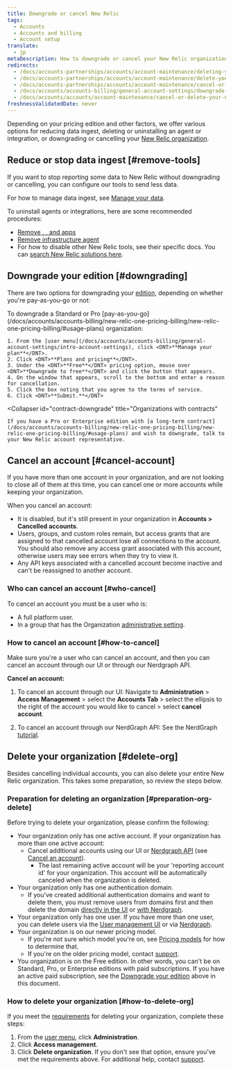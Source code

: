 ```yaml
---
title: Downgrade or cancel New Relic 
tags:
  - Accounts
  - Accounts and billing
  - Account setup
translate:
  - jp
metaDescription: How to downgrade or cancel your New Relic organization.
redirects:
  - /docs/accounts-partnerships/accounts/account-maintenance/deleting-your-new-relic-account
  - /docs/accounts-partnerships/accounts/account-maintenance/delete-your-new-relic-account
  - /docs/accounts-partnerships/accounts/account-maintenance/cancel-or-delete-your-new-relic-account
  - /docs/accounts/accounts-billing/general-account-settings/downgrade-cancel-account
  - /docs/accounts/accounts/account-maintenance/cancel-or-delete-your-new-relic-account
freshnessValidatedDate: never
---
```


Depending on your pricing edition and other factors, we offer various options for reducing data ingest, deleting or uninstalling an agent or integration, or downgrading or cancelling your [New Relic organization](/docs/accounts/accounts-billing/new-relic-one-pricing-users/new-relic-account-structure).

## Reduce or stop data ingest [#remove-tools]

If you want to stop reporting some data to New Relic without downgrading or cancelling, you can configure our tools to send less data.

For how to manage data ingest, see [Manage your data](/docs/telemetry-data-platform/get-data-new-relic/manage-data/manage-your-data).

To uninstall agents or integrations, here are some recommended procedures:

* [Remove <InlinePopover type="apm"/>, <InlinePopover type="browser"/>, and <InlinePopover type="mobile"/> apps](/docs/apm/new-relic-apm/maintenance/remove-applications-new-relic/)
* [Remove infrastructure agent](/docs/infrastructure/install-infrastructure-agent/update-or-uninstall/uninstall-infrastructure-agent/)
* For how to disable other New Relic tools, see their specific docs. You can [search New Relic solutions here](https://newrelic.com/instant-observability/).

## Downgrade your edition [#downgrading]

There are two options for downgrading your [edition](/docs/accounts/accounts-billing/new-relic-one-pricing-billing/new-relic-one-pricing-billing/#editions), depending on whether you're pay-as-you-go or not:

<CollapserGroup>
  <Collapser
    id="payg-downgrade"
    title="Pay-as-you-go organizations"
  >
    To downgrade a Standard or Pro [pay-as-you-go](/docs/accounts/accounts-billing/new-relic-one-pricing-billing/new-relic-one-pricing-billing/#usage-plans) organization:

    1. From the [user menu](/docs/accounts/accounts-billing/general-account-settings/intro-account-settings), click <DNT>**Manage your plan**</DNT>.
    2. Click <DNT>**Plans and pricing**</DNT>.
    3. Under the <DNT>**Free**</DNT> pricing option, mouse over <DNT>**Downgrade to free**</DNT> and click the button that appears.
    4. On the window that appears, scroll to the bottom and enter a reason for cancellation.
    5. Click the box noting that you agree to the terms of service.
    6. Click <DNT>**Submit.**</DNT>
  </Collapser>

  <Collapser
    id="contract-downgrade"
    title="Organizations with contracts"
  >
    If you have a Pro or Enterprise edition with [a long-term contract](/docs/accounts/accounts-billing/new-relic-one-pricing-billing/new-relic-one-pricing-billing/#usage-plans) and wish to downgrade, talk to your New Relic account representative.
  </Collapser>
</CollapserGroup>

## Cancel an account [#cancel-account]

If you have more than one account in your organization, and are not looking to close all of them at this time, you can cancel one or more accounts while keeping your organization.

When you cancel an account:

* It is disabled, but it's still present in your organization in **Accounts > Cancelled accounts**.
* Users, groups, and custom roles remain, but access grants that are assigned to that cancelled account lose all connections to the account. You should also remove any access grant associated with this account, otherwise users may see errors when they try to view it.
* Any API keys associated with a cancelled account become inactive and can't be reassigned to another account.

### Who can cancel an account [#who-cancel]

To cancel an account you must be a user who is:

* A full platform user.
* In a group that has the Organization [administrative setting](/docs/accounts/accounts-billing/new-relic-one-user-management/user-management-concepts/#admin-settings).

### How to cancel an account [#how-to-cancel]

Make sure you're a user who can cancel an account, and then you can cancel an account through our UI or through our Nerdgraph API. 

**Cancel an account:**

1. To cancel an account through our UI:
   Navigate to **Administration** > **Access Management** > select the **Accounts Tab** > select the ellipsis to the right of the account you would like to cancel > select **cancel account**.

2. To cancel an account through our NerdGraph API:
   See the NerdGraph [tutorial](/docs/apis/nerdgraph/examples/manage-accounts-nerdgraph).

## Delete your organization [#delete-org]

Besides cancelling individual accounts, you can also delete your entire New Relic organization. This takes some preparation, so review the steps below.

### Preparation for deleting an organization [#preparation-org-delete]

Before trying to delete your organization, please confirm the following:

* Your organization only has one active account. If your organization has more than one active account:
  * Cancel additional accounts using our UI or [Nerdgraph API](/docs/apis/nerdgraph/examples/manage-accounts-nerdgraph) (see [Cancel an account](#cancel-account)).
    * The last remaining active account will be your 'reporting account id' for your organization. This account will be automatically canceled when the organization is deleted.
* Your organization only has one authentication domain.
  * If you've created additional authentication domains and want to delete them, you must remove users from domains first and then delete the domain [directly in the UI](https://forum.newrelic.com/s/hubtopic/aAXPh0000006Wd7OAE/delete-authentication-domains) or [with Nerdgraph](https://forum.newrelic.com/s/hubtopic/aAXPh000000664LOAQ/api-endpoint-to-delete-authentication-domains).
* Your organization only has one user. If you have more than one user, you can delete users via the [User management UI](/docs/accounts/accounts-billing/new-relic-one-user-management/user-management-ui-and-tasks/#delete-users) or via [Nerdgraph](/docs/apis/nerdgraph/examples/nerdgraph-manage-users/#delete-users).
* Your organization is on our newer pricing model.
  * If you're not sure which model you're on, see [Pricing models](/docs/accounts/original-accounts-billing/original-product-based-pricing/overview-pricing-models/#determine-pricing) for how to determine that.
  * If you're on the older pricing model, contact [support](/docs/using-new-relic/welcome-new-relic/get-started/find-help-use-support-portal).
* You organization is on the Free edition. In other words, you can't be on Standard, Pro, or Enterprise editions with paid subscriptions. If you have an active paid subscription, see the [Downgrade your edition](#downgrading) above in this document.

### How to delete your organization [#how-to-delete-org]

If you meet the [requirements](#delete-org) for deleting your organization, complete these steps:

1. From the [user menu](/docs/accounts/accounts-billing/general-account-settings/intro-account-settings), click <DNT>**Administration**</DNT>.
2. Click <DNT>**Access management**</DNT>.
3. Click <DNT>**Delete organization**</DNT>. If you don't see that option, ensure you've met the requirements above. For additional help, contact [support](/docs/using-new-relic/welcome-new-relic/get-started/find-help-use-support-portal).
